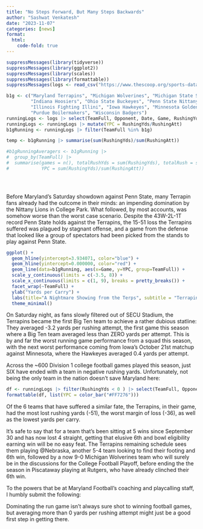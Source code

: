 ```yaml
---
title: "No Steps Forward, But Many Steps Backwards"
author: "Sashwat Venkatesh"
date: "2023-11-07"
categories: [news]
format:
  html:
    code-fold: true
---
```


```r
suppressMessages(library(tidyverse))
suppressMessages(library(ggplot2))
suppressMessages(library(scales))
suppressMessages(library(formattable))
suppressMessages(logs <- read_csv("https://www.thescoop.org/sports-data-files/footballlogs23.csv"))
```

```r
b1g <- c("Maryland Terrapins", "Michigan Wolverines", "Michigan State Spartans", "Nebraska Cornhuskers",
         "Indiana Hoosiers", "Ohio State Buckeyes", "Penn State Nittany Lions", "Rutgers Scarlet Knights",
         "Illinois Fighting Illini", "Iowa Hawkeyes", "Minnesota Golden Gophers", "Northwestern Wildcats",
         "Purdue Boilermakers", "Wisconsin Badgers")
runningLogs <- logs |> select(TeamFull, Opponent, Date, Game, RushingYds, RushingAtt, Result)
runningLogs <- runningLogs |> mutate(YPC = RushingYds/RushingAtt)
b1gRunning <- runningLogs |> filter(TeamFull %in% b1g)

temp <- b1gRunning |> summarise(sum(RushingYds)/sum(RushingAtt))

#b1gRunningAveragers <- b1gRunning |> 
#  group_by(TeamFull) |> 
#  summarise(games = n(), totalRushYds = sum(RushingYds), totalRush = sum(RushingAtt), 
#            YPC = sum(RushingYds)/sum(RushingAtt))


  
```

Before Maryland's Saturday showdown against Penn State, many Terrapin fans already had the outcome in their minds: an impending domination by the Nittany Lions in College Park. What followed, by most accounts, was somehow worse than the worst case scenario. Despite the 43W-2L-1T record Penn State holds against the Terrapins, the 15-51 loss the Terrapins suffered was plagued by stagnant offense, and a game from the defense that looked like a group of spectators had been picked from the stands to play against Penn State.

```r
ggplot() + 
  geom_hline(yintercept=3.934071, color="blue") +
  geom_hline(yintercept=0.000000, color="red") +
  geom_line(data=b1gRunning, aes(x=Game, y=YPC, group=TeamFull)) + 
  scale_y_continuous(limits = c(-3.5, 8)) +
  scale_x_continuous(limits = c(1, 9), breaks = pretty_breaks()) +
  facet_wrap(~TeamFull) +
  ylab("Yards per Carry") +
  labs(title="A Nightmare Showing from the Terps", subtitle = "Terrapins become the first B1G team to average negative rushing yards per carry in 2023", caption = "NCAA Data | Created By Sashwat Venkatesh") + 
  theme_minimal()
```

On Saturday night, as fans slowly filtered out of SECU Stadium, the Terrapins became the first Big Ten team to achieve a rather dubious statline: They averaged -3.2 yards per rushing attempt, the first game this season where a Big Ten team averaged less than ZERO yards per attempt. This is by and far the worst running game performance from a squad this season, with the next worst performance coming from Iowa's October 21st matchup against Minnesota, where the Hawkeyes averaged 0.4 yards per attempt.

Across the ~600 Division 1 college football games played this season, just SIX have ended with a team in negative rushing yards. Unfortunately, not being the only team in the nation doesn't save Maryland here:

```r
df <- runningLogs |> filter(RushingYds < 0 ) |> select(TeamFull, Opponent, RushingYds, YPC, Result) |> arrange(YPC)
formattable(df, list(YPC = color_bar("#FF7276")))
```

Of the 6 teams that have suffered a similar fate, the Terrapins, in their game, had the most lost rushing yards (-51), the worst margin of loss (-36), as well as the lowest yards per carry.

It's safe to say that for a team that's been sitting at 5 wins since September 30 and has now lost 4 straight, getting that elusive 6th and bowl eligibility earning win will be no easy feat. The Terrapins remaining schedule sees them playing @Nebraska, another 5-4 team looking to find their footing and 6th win, followed by a now 9-0 Michigan Wolverines team who will surely be in the discussions for the College Football Playoff, before ending the the season in Piscataway playing at Rutgers, who have already clinched their 6th win.

To the powers that be at Maryland Football's coaching and playcalling staff, I humbly submit the following:

Dominating the run game isn't always sure shot to winning football games, but averaging more than 0 yards per rushing attempt might just be a good first step in getting there.